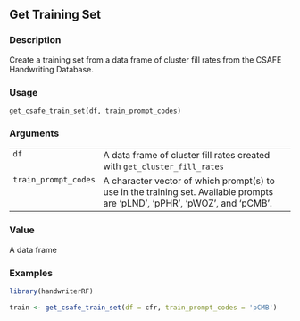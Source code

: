 ## Get Training Set {.unnumbered}


### Description

Create a training set from a data frame of cluster fill rates from the CSAFE
Handwriting Database.



### Usage

<pre><code class='language-R'>get_csafe_train_set(df, train_prompt_codes)
</code></pre>


### Arguments

<table>
<tr><td style = "white-space: nowrap; font-family: monospace; vertical-align: top"><code id="df">df</code></td>
<td>
A data frame of cluster fill rates created with
<code>get_cluster_fill_rates</code>
</td></tr>
<tr><td style = "white-space: nowrap; font-family: monospace; vertical-align: top"><code id="train_prompt_codes">train_prompt_codes</code></td>
<td>
A character vector of which prompt(s) to use in the
training set. Available prompts are 'pLND', 'pPHR', 'pWOZ', and 'pCMB'.
</td></tr>
</table>


### Value

A data frame



### Examples
```r
library(handwriterRF)

train <- get_csafe_train_set(df = cfr, train_prompt_codes = 'pCMB')



```
